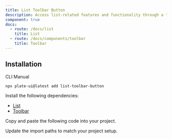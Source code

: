 ```yaml
---
title: List Toolbar Button
description: Access list-related features and functionality through a toolbar button.
component: true
docs:
  - route: /docs/list
    title: List
  - route: /docs/components/toolbar
    title: Toolbar
---
```


<ComponentPreview name="playground-demo" id="list" />

## Installation

<Tabs defaultValue="cli">

<TabsList>
<TabsTrigger value="cli">CLI</TabsTrigger>
<TabsTrigger value="manual">Manual</TabsTrigger>
</TabsList>
<TabsContent value="cli">

```bash
npx plate-ui@latest add list-toolbar-button
```

</TabsContent>

<TabsContent value="manual">

<Steps>

<Step>

Install the following dependencies:

- [List](/docs/List)
- [Toolbar](/docs/components/toolbar)

</Step>

<Step>

Copy and paste the following code into your project.

</Step>

<ComponentSource name="list-toolbar-button" />

<Step>

Update the import paths to match your project setup.

</Step>

</Steps>

</TabsContent>

</Tabs>
